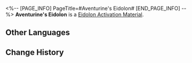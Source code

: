 <%-- [PAGE_INFO]
PageTitle=#Aventurine's Eidolon#
[END_PAGE_INFO] --%>
{{Item Infobox
|id          = 11304
|image       = Item Aventurine's Eidolon.png{{subst:void|<!--$UPLOAD:<<SpriteOutput/ItemFigures/11003.png>-<Item Aventurine's Eidolon.png>-<Item Icons>>-->}}
|type        = Eidolon Activation Material
|invCategory = 
|rarity      = 5
|effect      = 
|description = Material for raising Aventurine's Eidolon Level.
}}
'''Aventurine's Eidolon''' is a [[Eidolon Activation Material]].

==Other Languages==
{{Other Languages
|en   = Aventurine's Eidolon
|zhs  = 【砂金】的星魂
|zht  = 【砂金】的星魂
|ja   = 「アベンチュリン」の星魂
|ko   = [어벤츄린]의 성혼
|es   = Eidolon de Aventurino
|fr   = Eidolon d'Aventurine
|ru   = Эйдолон Авантюрина
|th   = Eidolon ของ Aventurine
|vi   = Tinh Hồn Aventurine
|de   = Aventurins Eidolon
|id   = Aventurine's Eidolon
|pt   = Eidolon de Aventurine
}}

==Change History==
{{Change History|2.1}}